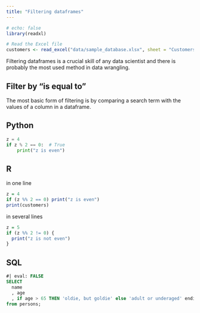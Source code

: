 ```yaml
---
title: "Filtering dataframes"
---
```

```r
# echo: false
library(readxl)

# Read the Excel file
customers <- read_excel("data/sample_database.xlsx", sheet = "Customers")
```
Filtering dataframes is a crucial skill of any data scientist and there is probably the most used method in data wrangling.

## Filter by "is equal to" 
The most basic form of filtering is by comparing a search term with the values of a column in a dataframe.

::: {.panel-tabset}
## Python

```python
z = 4
if z % 2 == 0:  # True
    print("z is even")
```

## R
in one line
```r
z = 4
if (z %% 2 == 0) print("z is even")
print(customers)
```

in several lines
```r
z = 5
if (z %% 2 != 0) {
  print("z is not even")
}
```

## SQL

```sql
#| eval: FALSE
SELECT
  name
  , age
  , if age > 65 THEN 'oldie, but goldie' else 'adult or underaged' endif as 'Age Group'
from persons;
```
:::
